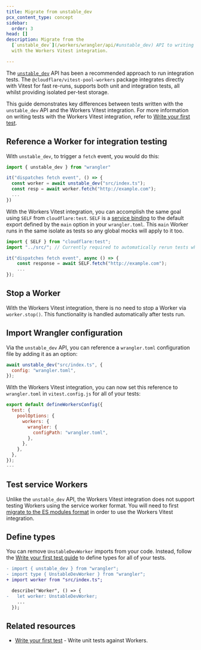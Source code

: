 ```yaml
---
title: Migrate from unstable_dev
pcx_content_type: concept
sidebar:
  order: 3
head: []
description: Migrate from the
  [`unstable_dev`](/workers/wrangler/api/#unstable_dev) API to writing tests
  with the Workers Vitest integration.

---
```


The [`unstable_dev`](/workers/wrangler/api/#unstable_dev) API has been a recommended approach to run integration tests. The `@cloudflare/vitest-pool-workers` package integrates directly with Vitest for fast re-runs, supports both unit and integration tests, all whilst providing isolated per-test storage.

This guide demonstrates key differences between tests written with the `unstable_dev` API and the Workers Vitest integration. For more information on writing tests with the Workers Vitest integration, refer to [Write your first test](/workers/testing/vitest-integration/get-started/write-your-first-test/).

## Reference a Worker for integration testing

With `unstable_dev`, to trigger a `fetch` event, you would do this:

```js
import { unstable_dev } from "wrangler"

it("dispatches fetch event", () => {
  const worker = await unstable_dev("src/index.ts");
  const resp = await worker.fetch("http://example.com");
  ...
})
```

With the Workers Vitest integration, you can accomplish the same goal using `SELF` from `cloudflare:test`. `SELF` is a [service binding](/workers/runtime-apis/bindings/service-bindings/) to the default export defined by the `main` option in your `wrangler.toml`. This `main` Worker runs in the same isolate as tests so any global mocks will apply to it too.

```js
import { SELF } from "cloudflare:test";
import "../src/"; // Currently required to automatically rerun tests when `main` changes

it("dispatches fetch event", async () => {
	const response = await SELF.fetch("http://example.com");
	...
});
```

## Stop a Worker

With the Workers Vitest integration, there is no need to stop a Worker via `worker.stop()`. This functionality is handled automatically after tests run.

## Import Wrangler configuration

Via the `unstable_dev` API, you can reference a `wrangler.toml` configuration file by adding it as an option:

```js
await unstable_dev("src/index.ts", {
  config: "wrangler.toml",
});
```

With the Workers Vitest integration, you can now set this reference to `wrangler.toml` in `vitest.config.js` for all of your tests:

```js null {5-7}
export default defineWorkersConfig({
  test: {
    poolOptions: {
      workers: {
        wrangler: {
          configPath: "wrangler.toml",
        },
      },
    },
  },
});
---
```

## Test service Workers

Unlike the `unstable_dev` API, the Workers Vitest integration does not support testing Workers using the service worker format. You will need to first [migrate to the ES modules format](/workers/reference/migrate-to-module-workers/) in order to use the Workers Vitest integration.

## Define types

You can remove `UnstableDevWorker` imports from your code. Instead, follow the [Write your first test guide](/workers/testing/vitest-integration/get-started/write-your-first-test/#define-types) to define types for all of your tests.

```diff
- import { unstable_dev } from "wrangler";
- import type { UnstableDevWorker } from "wrangler";
+ import worker from "src/index.ts";

  describe("Worker", () => {
-   let worker: UnstableDevWorker;
    ...
  });
```

## Related resources

* [Write your first test](/workers/testing/vitest-integration/get-started/write-your-first-test/#define-types) - Write unit tests against Workers.
